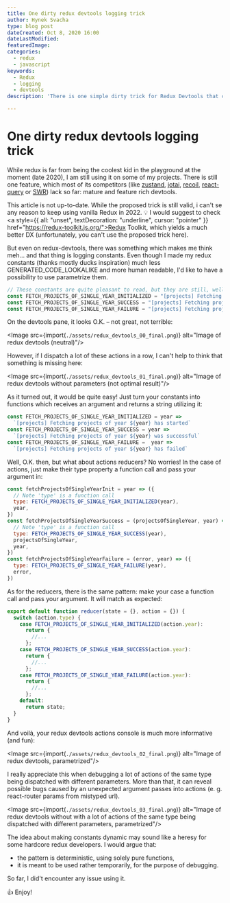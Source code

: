 ```yaml
---
title: One dirty redux devtools logging trick
author: Hynek Svacha
type: blog post
dateCreated: Oct 8, 2020 16:00
dateLastModified:
featuredImage: 
categories:
  - redux
  - javascript
keywords:
  - Redux
  - logging
  - devtools
description: 'There is one simple dirty trick for Redux Devtools that can make logging more useful: convert the constants to functions that accepts arguments.'

---
```


# One dirty redux devtools logging trick

While redux is far from being the coolest kid in the playground at the moment (late 2020), I am still using it on some of my projects. There is still one feature, which most of its competitors (like [zustand](https://https://github.com/pmndrs/zustand), [jotai](https://github.com/pmndrs/jotai), [recoil](https://recoiljs.org/), [react-query](https://react-query-v3.tanstack.com/) or [SWR](https://swr.vercel.app/)) lack so far: mature and feature rich devtools.

<Note>This article is not up-to-date. While the proposed trick is still valid, i can't se any reason to keep using vanilla Redux in 2022. 💡 I would suggest to check <a style={{ all: "unset", textDecoration: "underline", cursor: "pointer" }} href="https://redux-toolkit.js.org/">Redux Toolkit</a>, which yields a much better DX (unfortunately, you can't use the proposed trick here).</Note>

But even on redux-devtools, there was something which makes me think meh… and that thing is logging constants. Even though I made my redux constants (thanks mostly ducks inspiration) much less GENERATED_CODE_LOOKALIKE and more human readable, I'd like to have a possibility to use parametrize them.

```js
// These constants are quite pleasant to read, but they are still, well… constant. 
const FETCH_PROJECTS_OF_SINGLE_YEAR_INITIALIZED = "[projects] Fetching projects of single year has started"
const FETCH_PROJECTS_OF_SINGLE_YEAR_SUCCESS = "[projects] Fetching projects of single year was successful"
const FETCH_PROJECTS_OF_SINGLE_YEAR_FAILURE = "[projects] Fetching projects of single year has failed"
```

On the devtools pane, it looks O.K. – not great, not terrible:

<Image src={import(`./assets/redux_devtools_00_final.png`)} alt="Image of redux devtools (neutral)"/>

However, if I dispatch a lot of these actions in a row, I can't help to think that something is missing here:

<Image src={import(`./assets/redux_devtools_01_final.png`)} alt="Image of redux devtools without parameters (not optimal result)"/>

As it turned out, it would be quite easy! Just turn your constants into functions which receives an argument and returns a string utilizing it:

```js
const FETCH_PROJECTS_OF_SINGLE_YEAR_INITIALIZED = year =>
  `[projects] Fetching projects of year ${year} has started`
const FETCH_PROJECTS_OF_SINGLE_YEAR_SUCCESS = year =>
  `[projects] Fetching projects of year ${year} was successful`
const FETCH_PROJECTS_OF_SINGLE_YEAR_FAILURE =  year =>
  `[projects] Fetching projects of year ${year} has failed`
```

Well, O.K. then, but what about actions reducers? No worries! In the case of actions, just make their type property a function call and pass your argument in:

```js
const fetchProjectsOfSingleYearInit = year => ({
  // Note 'type' is a function call
  type: FETCH_PROJECTS_OF_SINGLE_YEAR_INITIALIZED(year),
  year,
})
const fetchProjectsOfSingleYearSuccess = (projectsOfSingleYear, year) => ({
  // Note 'type' is a function call
  type: FETCH_PROJECTS_OF_SINGLE_YEAR_SUCCESS(year),
  projectsOfSingleYear,
  year,
})
const fetchProjectsOfSingleYearFailure = (error, year) => ({
  type: FETCH_PROJECTS_OF_SINGLE_YEAR_FAILURE(year),
  error,
})
```

As for the reducers, there is the same pattern: make your case a function call and pass your argument. It will match as expected:

```js
export default function reducer(state = {}, action = {}) {
  switch (action.type) {
    case FETCH_PROJECTS_OF_SINGLE_YEAR_INITIALIZED(action.year):
      return {
        //...
      };
    case FETCH_PROJECTS_OF_SINGLE_YEAR_SUCCESS(action.year):
      return {
        //...
      };
    case FETCH_PROJECTS_OF_SINGLE_YEAR_FAILURE(action.year):
      return {
        //...
      };
    default:
      return state;
  }
}
```

And voilà, your redux devtools actions console is much more informative (and fun):

<Image src={import(`./assets/redux_devtools_02_final.png`)} alt="Image of redux devtools, parametrized"/>

I really appreciate this when debugging a lot of actions of the same type being dispatched with different parameters. More than that, it can reveal possible bugs caused by an unexpected argument passes into actions (e. g. react-router params from mistyped url).

<Image src={import(`./assets/redux_devtools_03_final.png`)} alt="Image of redux devtools without with a lot of actions of the same type being dispatched with different parameters, parametrized"/>

The idea about making constants dynamic may sound like a heresy for some hardcore redux developers. I would argue that:

- the pattern is deterministic, using solely pure functions,
- it is meant to be used rather temporarily, for the purpose of debugging.

So far, I did't encounter any issue using it.

👍 Enjoy!